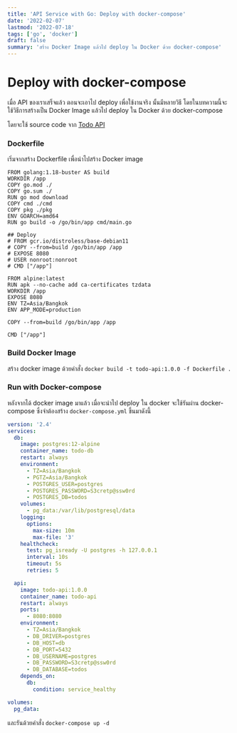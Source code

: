 ```yaml
---
title: 'API Service with Go: Deploy with docker-compose'
date: '2022-02-07'
lastmod: '2022-07-18'
tags: ['go', 'docker']
draft: false
summary: 'สร้าง Docker Image แล้วไป deploy ใน Docker ด้วย docker-compose'
---
```


# Deploy with docker-compose

เมื่อ API ของเราเสร็จแล้ว ตอนจะเอาไป deploy เพื่อใช้งานจริง นั้นมีหลายวิธี โดยในบทความนี้จะใช้วิธีการสร้างเป็น Docker Image แล้วไป deploy ใน Docker ด้วย docker-compose

โดยจะใช้ source code จาก [Todo API](https://github.com/somprasongd/blog-golang/tree/main/goapi)

### Dockerfile

เริ่มจากสร้าง Dockerfile เพื่อนำไปสร้าง Docker image

```docker:Dockerfile
FROM golang:1.18-buster AS build
WORKDIR /app
COPY go.mod ./
COPY go.sum ./
RUN go mod download
COPY cmd ./cmd
COPY pkg ./pkg
ENV GOARCH=amd64
RUN go build -o /go/bin/app cmd/main.go

## Deploy
# FROM gcr.io/distroless/base-debian11
# COPY --from=build /go/bin/app /app
# EXPOSE 8080
# USER nonroot:nonroot
# CMD ["/app"]

FROM alpine:latest
RUN apk --no-cache add ca-certificates tzdata
WORKDIR /app
EXPOSE 8080
ENV TZ=Asia/Bangkok
ENV APP_MODE=production

COPY --from=build /go/bin/app /app

CMD ["/app"]
```

### Build Docker Image

สร้าง docker image ด้วยคำสั่ง `docker build -t todo-api:1.0.0 -f Dockerfile .`

### Run with Docker-compose

หลังจากได้ docker image มาแล้ว เมื่อจะนำไป deploy ใน docker จะใช้รันผ่าน docker-compose ซึ่งจำต้องสร้าง `docker-compose.yml` ขึ้นมาดังนี้

```yaml
version: '2.4'
services:
  db:
    image: postgres:12-alpine
    container_name: todo-db
    restart: always
    environment:
      - TZ=Asia/Bangkok
      - PGTZ=Asia/Bangkok
      - POSTGRES_USER=postgres
      - POSTGRES_PASSWORD=S3cretp@ssw0rd
      - POSTGRES_DB=todos
    volumes:
      - pg_data:/var/lib/postgresql/data
    logging:
      options:
        max-size: 10m
        max-file: '3'
    healthcheck:
      test: pg_isready -U postgres -h 127.0.0.1
      interval: 10s
      timeout: 5s
      retries: 5

  api:
    image: todo-api:1.0.0
    container_name: todo-api
    restart: always
    ports:
      - 8080:8080
    environment:
      - TZ=Asia/Bangkok
      - DB_DRIVER=postgres
      - DB_HOST=db
      - DB_PORT=5432
      - DB_USERNAME=postgres
      - DB_PASSWORD=S3cretp@ssw0rd
      - DB_DATABASE=todos
    depends_on:
      db:
        condition: service_healthy

volumes:
  pg_data:
```

และรันด้วยคำสั่ง `docker-compose up -d`
